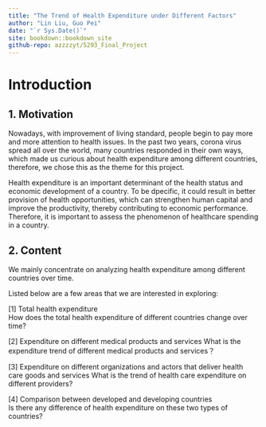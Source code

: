 ```yaml
--- 
title: "The Trend of Health Expenditure under Different Factors"
author: "Lin Liu, Guo Pei"
date: "`r Sys.Date()`"
site: bookdown::bookdown_site
github-repo: azzzzyt/5293_Final_Project
---
```


# Introduction

## 1. Motivation

Nowadays, with improvement of living standard, people begin to pay more and more attention to health issues. In the past two years, corona virus spread all over the world, many countries responded in their own ways, which made us curious about health expenditure among different countries, therefore, we chose this as the theme for this project.  

Health expenditure is an important determinant of the health status and economic development of a country. To be dpecific, it could result in better provision of health opportunities, which can strengthen human capital and improve the productivity, thereby contributing to economic performance. Therefore, it is important to assess the phenomenon of healthcare spending in a country.

## 2. Content

We mainly concentrate on analyzing health expenditure among different countries over time.

Listed below are a few areas that we are interested in exploring:

[1] Total health expenditure  
How does the total health expenditure of different countries change over time?

[2] Expenditure on different medical products and services 
What is the expenditure trend of different medical products and services？

[3] Expenditure on different organizations and actors that deliver health care goods and services 
What is the trend of health care expenditure on different providers?

[4] Comparison between developed and developing countries  
Is there any difference of health expenditure on these two types of countries?
